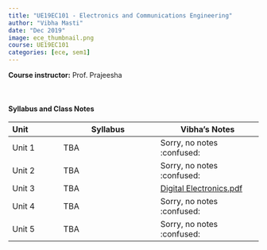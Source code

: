 ```yaml
---
title: "UE19EC101 - Electronics and Communications Engineering"
author: "Vibha Masti"
date: "Dec 2019"
image: ece_thumbnail.png
course: UE19EC101
categories: [ece, sem1]
---
```


**Course instructor:** Prof. Prajeesha

<br>


#### Syllabus and Class Notes

| Unit              | Syllabus                         |       Vibha's Notes                |
| :---------------- | -------------------------------- | ---------------------------------- |
| Unit 1            |  TBA  | Sorry, no notes :confused: |
| Unit 2            | TBA | Sorry, no notes :confused: |
| Unit 3            | TBA  | [Digital Electronics.pdf](ECE%20Unit%203%20Digital%20Electronics%20Vibha.pdf) |
| Unit 4            | TBA | Sorry, no notes :confused:  |
| Unit 5            | TBA | Sorry, no notes :confused: |


<br>


<!-- #### Textbooks: 

-  **T1**: "Learning PHP, MySQL & JavaScript", Robin Nixon. May 2018, 5th edition, O'Reilly Media, Inc.
-  **T2**: "Pro MERN Stack: Full Stack Web App Development with Mongo, Express, React, and Node", by Vasan Subramanian. March 2017, Apress

<br>

#### Reference Books:

- **R1**: "Beginning Node.js, Express & MongoDB Development", Greg Lim, July 2019
- **R2**: "Learning React, Functional Web Development with React and Redux", Alex Banks and Eve Porcello, May 2017, O'Reilly Media, Inc.

<br> -->
